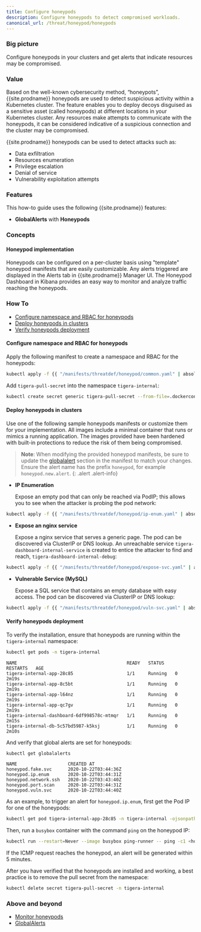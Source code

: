 ```yaml
---
title: Configure honeypods
description: Configure honeypods to detect compromised workloads.
canonical_url: /threat/honeypod/honeypods
---
```


### Big picture

Configure honeypods in your clusters and get alerts that indicate resources may be compromised.

### Value

Based on the well-known cybersecurity method, “honeypots”, {{site.prodname}} honeypods are used to detect suspicious activity within a Kubernetes cluster. The feature enables you to deploy decoys disguised as a sensitive asset (called honeypods) at different locations in your Kubernetes cluster. Any resources make attempts to communicate with the honeypods, it can be considered indicative of a suspicious connection and the cluster may be compromised.

{{site.prodname}} honeypods can be used to detect attacks such as:

- Data exfiltration
- Resources enumeration
- Privilege escalation
- Denial of service
- Vulnerability exploitation attempts

### Features

This how-to guide uses the following {{site.prodname}} features:

- **GlobalAlerts** with **Honeypods**

### Concepts

#### Honeypod implementation

Honeypods can be configured on a per-cluster basis using "template" honeypod manifests that are easily customizable. Any alerts triggered are displayed in the Alerts tab in {{site.prodname}} Manager UI. The Honeypod Dashboard in Kibana provides an easy way to monitor and analyze traffic reaching the honeypods.

### How To

  - [Configure namespace and RBAC for honeypods](#configure-namespace-and-rbac-for-honeypods)
  - [Deploy honeypods in clusters](#deploy-honeypods-in-clusters)
  - [Verify honeypods deployment](#verify-honeypods-deployment)

#### Configure namespace and RBAC for honeypods

Apply the following manifest to create a namespace and RBAC for the honeypods: 

```bash
kubectl apply -f {{ "/manifests/threatdef/honeypod/common.yaml" | absolute_url }} 
```

Add `tigera-pull-secret` into the namespace `tigera-internal`:

```bash
kubectl create secret generic tigera-pull-secret --from-file=.dockerconfigjson=<pull-secrets.json> --type=kubernetes.io/dockerconfigjson -n tigera-internal
```

#### Deploy honeypods in clusters

Use one of the following sample honeypods manifests or customize them for your implementation. All images include a minimal container that runs or mimics a running application. The images provided have been hardened with built-in protections to reduce the risk of them being compromised.

> **Note**: When modifying the provided honeypod manifests, be sure to update the [globalalert]({{site.baseurl}}/reference/resources/globalalert) section in the manifest to match your changes. Ensure the alert name has the prefix `honeypod`, for example `honeypod.new.alert`.
{: .alert .alert-info} 

- **IP Enumeration** 

  Expose an empty pod that can only be reached via PodIP; this allows you to see when the attacker is probing the pod network:

```bash
kubectl apply -f {{ "/manifests/threatdef/honeypod/ip-enum.yaml" | absolute_url }} 
```

- **Expose an nginx service**

  Expose a nginx service that serves a generic page. The pod can be discovered via ClusterIP or DNS lookup. An unreachable service `tigera-dashboard-internal-service` is created to entice the attacker to find and reach, `tigera-dashboard-internal-debug`:

```bash
kubectl apply -f {{ "/manifests/threatdef/honeypod/expose-svc.yaml" | absolute_url }} 
```

- **Vulnerable Service (MySQL)**

  Expose a SQL service that contains an empty database with easy access. The pod can be discovered via ClusterIP or DNS lookup:

```bash
kubectl apply -f {{ "/manifests/threatdef/honeypod/vuln-svc.yaml" | absolute_url }} 
```

#### Verify honeypods deployment

To verify the installation, ensure that honeypods are running within the `tigera-internal` namespace:

```bash
kubectl get pods -n tigera-internal
```

```shell
NAME                                         READY   STATUS    RESTARTS   AGE
tigera-internal-app-28c85                    1/1     Running   0          2m19s
tigera-internal-app-8c5bt                    1/1     Running   0          2m19s
tigera-internal-app-l64nz                    1/1     Running   0          2m19s
tigera-internal-app-qc7gv                    1/1     Running   0          2m19s
tigera-internal-dashboard-6df998578c-mtmqr   1/1     Running   0          2m15s
tigera-internal-db-5c57bd5987-k5ksj          1/1     Running   0          2m10s
```

And verify that global alerts are set for honeypods:

```bash
kubectl get globalalerts
```

```shell
NAME                   CREATED AT
honeypod.fake.svc      2020-10-22T03:44:36Z
honeypod.ip.enum       2020-10-22T03:44:31Z
honeypod.network.ssh   2020-10-22T03:43:40Z
honeypod.port.scan     2020-10-22T03:44:31Z
honeypod.vuln.svc      2020-10-22T03:44:40Z
```

As an example, to trigger an alert for `honeypod.ip.enum`, first get the Pod IP for one of the honeypods:

```bash
kubectl get pod tigera-internal-app-28c85 -n tigera-internal -ojsonpath='{.status.podIP}'
```

Then, run a `busybox` container with the command `ping` on the honeypod IP:

```bash
kubectl run --restart=Never --image busybox ping-runner -- ping -c1 <honeypod IP>
```

If the ICMP request reaches the honeypod, an alert will be generated within 5 minutes.

After you have verified that the honeypods are installed and working, a best practice is to remove the pull secret from the namespace:

```bash
kubectl delete secret tigera-pull-secret -n tigera-internal
```


### Above and beyond

- [Monitor honeypods]({{site.baseurl}}/threat/honeypod/honeypod-controller)
- [GlobalAlerts]({{site.baseurl}}/reference/resources/globalalert)
